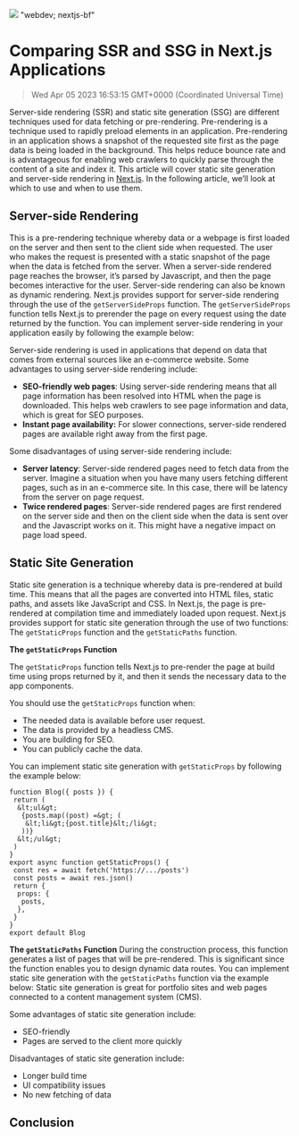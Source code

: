 ![](https://uploads-ssl.webflow.com/6143afec68f555387049efb3/63dd6770cf7b3c61494fa4dd_ssrandssg_2df9dc6c5516f6c9025c09726c5e8209_2000.jpeg)
"webdev; nextjs-bf"
# Comparing SSR and SSG in Next.js Applications
> Wed Apr 05 2023 16:53:15 GMT+0000 (Coordinated Universal Time)

Server-side rendering (SSR) and static site generation (SSG) are different techniques used for data fetching or pre-rendering. Pre-rendering is a technique used to rapidly preload elements in an application.
Pre-rendering in an application shows a snapshot of the requested site first as the page data is being loaded in the background. This helps reduce bounce rate and is advantageous for enabling web crawlers to quickly parse through the content of a site and index it.
This article will cover static site generation and server-side rendering in <a href="https://nextjs.org/" target="_blank" rel="noopener noreferrer">Next.js</a>. In the following article, we’ll look at which to use and when to use them.

## Server-side Rendering
This is a pre-rendering technique whereby data or a webpage is first loaded on the server and then sent to the client side when requested. The user who makes the request is presented with a static snapshot of the page when the data is fetched from the server. When a server-side rendered page reaches the browser, it’s parsed by Javascript, and then the page becomes interactive for the user. Server-side rendering can also be known as dynamic rendering.
Next.js provides support for server-side rendering through the use of the ```getServerSideProps``` function. The ```getServerSideProps``` function tells Next.js to prerender the page on every request using the date returned by the function.
You can implement server-side rendering in your application easily by following the example below:

Server-side rendering is used in applications that depend on data that comes from external sources like an e-commerce website.
Some advantages to using server-side rendering include:
- **SEO-friendly web pages**: Using server-side rendering means that all page information has been resolved into HTML when the page is downloaded. This helps web crawlers to see page information and data, which is great for SEO purposes.
- **Instant page availability:** For slower connections, server-side rendered pages are available right away from the first page.

Some disadvantages of using server-side rendering include:
- **Server latency**: Server-side rendered pages need to fetch data from the server. Imagine a situation when you have many users fetching different pages, such as in an e-commerce site. In this case, there will be latency from the server on page request.
- **Twice rendered pages**: Server-side rendered pages are first rendered on the server side and then on the client side when the data is sent over and the Javascript works on it. This might have a negative impact on page load speed.

## Static Site Generation
Static site generation is a technique whereby data is pre-rendered at build time. This means that all the pages are converted into HTML files, static paths, and assets like JavaScript and CSS. In Next.js, the page is pre-rendered at compilation time and immediately loaded upon request.
Next.js provides support for static site generation through the use of two functions: The ```getStaticProps``` function and the ```getStaticPaths``` function.

**The ```getStaticProps``` Function**

The ```getStaticProps``` function tells Next.js to pre-render the page at build time using props returned by it, and then it sends the necessary data to the app components.

You should use the ```getStaticProps``` function when:
- The needed data is available before user request.
- The data is provided by a headless CMS.
- You are building for SEO.
- You can publicly cache the data.

You can implement static site generation with ```getStaticProps``` by following the example below:
```
function Blog({ posts }) {
 return (
  &lt;ul&gt;
   {posts.map((post) =&gt; (
    &lt;li&gt;{post.title}&lt;/li&gt;
   ))}
  &lt;/ul&gt;
 )
}
export async function getStaticProps() {
 const res = await fetch('https://.../posts')
 const posts = await res.json()
 return {
  props: {
   posts,
  },
 }
}
export default Blog
```
**The ```getStaticPaths``` Function**
During the construction process, this function generates a list of pages that will be pre-rendered. This is significant since the function enables you to design dynamic data routes.
You can implement static site generation with the ```getStaticPaths``` function via the example below:
Static site generation is great for portfolio sites and web pages connected to a content management system (CMS).

Some advantages of static site generation include:
- SEO-friendly
- Pages are served to the client more quickly

Disadvantages of static site generation include:
- Longer build time
- UI compatibility issues
- No new fetching of data

## Conclusion
